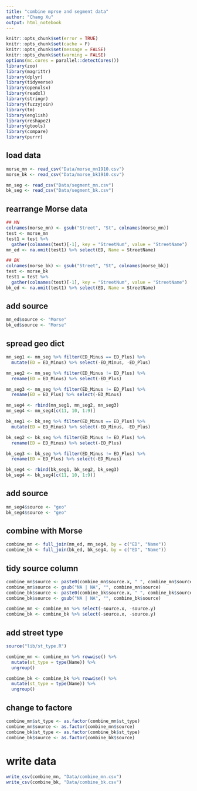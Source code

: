 ```yaml
---
title: "combine mprse and segment data"
author: "Chang Xu"
output: html_notebook
---
```


```r
knitr::opts_chunk$set(error = TRUE)
knitr::opts_chunk$set(cache = F)
knitr::opts_chunk$set(message = FALSE)
knitr::opts_chunk$set(warning = FALSE)
options(mc.cores = parallel::detectCores())
library(zoo)
library(magrittr)
library(dplyr)
library(tidyverse)
library(openxlsx)
library(readxl)
library(stringr)
library(fuzzyjoin)
library(tm)
library(english)
library(reshape2)
library(gtools)
library(compare)
library(purrr)
```

## load data

```r
morse_mn <- read_csv("Data/morse_mn1910.csv")
morse_bk <- read_csv("Data/morse_bk1910.csv")
```
```r
mn_seg <- read_csv("Data/segment_mn.csv")
bk_seg <- read_csv("Data/segment_bk.csv")
```

## rearrange Morse data
```r
## MN
colnames(morse_mn) <- gsub("Street", "St", colnames(morse_mn))
test <- morse_mn
test1 = test %>%
  gather(colnames(test)[-1], key = "StreetNum", value = "StreetName") 
mn_ed <- na.omit(test1) %>% select(ED, Name = StreetName)
```
```r
## BK
colnames(morse_bk) <- gsub("Street", "St", colnames(morse_bk))
test <- morse_bk
test1 = test %>%
  gather(colnames(test)[-1], key = "StreetNum", value = "StreetName") 
bk_ed <- na.omit(test1) %>% select(ED, Name = StreetName)
```

## add source
```r
mn_ed$source <- "Morse"
bk_ed$source <- "Morse"
```

## spread geo dict

```r
mn_seg1 <- mn_seg %>% filter(ED_Minus == ED_Plus) %>% 
  mutate(ED = ED_Minus) %>% select(-ED_Minus, -ED_Plus)
```
```r
mn_seg2 <- mn_seg %>% filter(ED_Minus != ED_Plus) %>% 
  rename(ED = ED_Minus) %>% select(-ED_Plus)
```
```r
mn_seg3 <- mn_seg %>% filter(ED_Minus != ED_Plus) %>% 
  rename(ED = ED_Plus) %>% select(-ED_Minus)
```

```r
mn_seg4 <- rbind(mn_seg1, mn_seg2, mn_seg3)
mn_seg4 <- mn_seg4[c(11, 10, 1:9)]
```


```r
bk_seg1 <- bk_seg %>% filter(ED_Minus == ED_Plus) %>% 
  mutate(ED = ED_Minus) %>% select(-ED_Minus, -ED_Plus)
```
```r
bk_seg2 <- bk_seg %>% filter(ED_Minus != ED_Plus) %>% 
  rename(ED = ED_Minus) %>% select(-ED_Plus)
```
```r
bk_seg3 <- bk_seg %>% filter(ED_Minus != ED_Plus) %>% 
  rename(ED = ED_Plus) %>% select(-ED_Minus)
```

```r
bk_seg4 <- rbind(bk_seg1, bk_seg2, bk_seg3)
bk_seg4 <- bk_seg4[c(11, 10, 1:9)]
```

## add source
```r
mn_seg4$source <- "geo"
bk_seg4$source <- "geo"
```

## combine with Morse
```r
combine_mn <- full_join(mn_ed, mn_seg4, by = c("ED", "Name"))
combine_bk <- full_join(bk_ed, bk_seg4, by = c("ED", "Name"))
```

## tidy source column
```r
combine_mn$source <- paste0(combine_mn$source.x, " ", combine_mn$source.y)
combine_mn$source <- gsub("NA | NA", "", combine_mn$source)
combine_bk$source <- paste0(combine_bk$source.x, " ", combine_bk$source.y)
combine_bk$source <- gsub("NA | NA", "", combine_bk$source)
```

```r
combine_mn <- combine_mn %>% select(-source.x, -source.y)
combine_bk <- combine_bk %>% select(-source.x, -source.y)
```

## add street type
```r
source("lib/st_type.R")
```

```r
combine_mn <- combine_mn %>% rowwise() %>%
  mutate(st_type = type(Name)) %>%
  ungroup()
```


```r
combine_bk <- combine_bk %>% rowwise() %>%
  mutate(st_type = type(Name)) %>%
  ungroup()
```

## change to factore
```r
combine_mn$st_type <- as.factor(combine_mn$st_type)
combine_mn$source <- as.factor(combine_mn$source)
combine_bk$st_type <- as.factor(combine_bk$st_type)
combine_bk$source <- as.factor(combine_bk$source)
```


# write data
```r
write_csv(combine_mn, "Data/combine_mn.csv")
write_csv(combine_bk, "Data/combine_bk.csv")
```









































